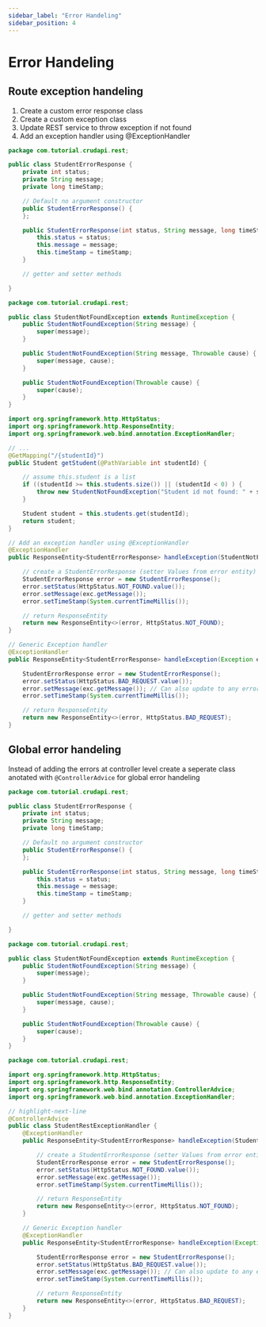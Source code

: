 ```yaml
---
sidebar_label: "Error Handeling"
sidebar_position: 4
---
```



# Error Handeling

## Route exception handeling

1. Create a custom error response class
2. Create a custom exception class
3. Update REST service to throw exception if not found
4. Add an exception handler using @ExceptionHandler

<Tabs>

<TabItem value="Error class"> 

```java title="StudentErrorResponse.java"
package com.tutorial.crudapi.rest;

public class StudentErrorResponse {
    private int status;
    private String message;
    private long timeStamp;

    // Default no argument constructor
    public StudentErrorResponse() {
    };

    public StudentErrorResponse(int status, String message, long timeStamp) {
        this.status = status;
        this.message = message;
        this.timeStamp = timeStamp;
    }

    // getter and setter methods

}
```
</TabItem>

<TabItem value="Exception class">

```java title="StudentNotFoundException.java"
package com.tutorial.crudapi.rest;

public class StudentNotFoundException extends RuntimeException {
    public StudentNotFoundException(String message) {
        super(message);
    }

    public StudentNotFoundException(String message, Throwable cause) {
        super(message, cause);
    }

    public StudentNotFoundException(Throwable cause) {
        super(cause);
    }
}
```
</TabItem>


<TabItem value="StudentController.java">

```java title="StudentController.java"
import org.springframework.http.HttpStatus;
import org.springframework.http.ResponseEntity;
import org.springframework.web.bind.annotation.ExceptionHandler;

// ...
@GetMapping("/{studentId}")
public Student getStudent(@PathVariable int studentId) {

    // assume this.student is a list
    if ((studentId >= this.students.size()) || (studentId < 0) ) {
        throw new StudentNotFoundException("Student id not found: " + studentId);
    }

    Student student = this.students.get(studentId);
    return student;
}

// Add an exception handler using @ExceptionHandler
@ExceptionHandler
public ResponseEntity<StudentErrorResponse> handleException(StudentNotFoundException exc) {

    // create a StudentErrorResponse (setter Values from error entity)
    StudentErrorResponse error = new StudentErrorResponse();
    error.setStatus(HttpStatus.NOT_FOUND.value());
    error.setMessage(exc.getMessage());
    error.setTimeStamp(System.currentTimeMillis());

    // return ResponseEntity
    return new ResponseEntity<>(error, HttpStatus.NOT_FOUND);
}

// Generic Exception handler
@ExceptionHandler
public ResponseEntity<StudentErrorResponse> handleException(Exception exc) {

    StudentErrorResponse error = new StudentErrorResponse();
    error.setStatus(HttpStatus.BAD_REQUEST.value());
    error.setMessage(exc.getMessage()); // Can also update to any error string you want to send
    error.setTimeStamp(System.currentTimeMillis());

    // return ResponseEntity
    return new ResponseEntity<>(error, HttpStatus.BAD_REQUEST);
}
```


</TabItem>

</Tabs>

## Global error handeling

Instead of adding the errors at controller level create a seperate class anotated with `@ControllerAdvice` for global error handeling


<Tabs>

<TabItem value="Error class"> 

```java title="StudentErrorResponse.java"
package com.tutorial.crudapi.rest;

public class StudentErrorResponse {
    private int status;
    private String message;
    private long timeStamp;

    // Default no argument constructor
    public StudentErrorResponse() {
    };

    public StudentErrorResponse(int status, String message, long timeStamp) {
        this.status = status;
        this.message = message;
        this.timeStamp = timeStamp;
    }

    // getter and setter methods

}
```
</TabItem>

<TabItem value="Exception class">

```java title="StudentNotFoundException.java"
package com.tutorial.crudapi.rest;

public class StudentNotFoundException extends RuntimeException {
    public StudentNotFoundException(String message) {
        super(message);
    }

    public StudentNotFoundException(String message, Throwable cause) {
        super(message, cause);
    }

    public StudentNotFoundException(Throwable cause) {
        super(cause);
    }
}
```
</TabItem>


<TabItem value="StudentController.java">

```java title="StudentController.java"
package com.tutorial.crudapi.rest;

import org.springframework.http.HttpStatus;
import org.springframework.http.ResponseEntity;
import org.springframework.web.bind.annotation.ControllerAdvice;
import org.springframework.web.bind.annotation.ExceptionHandler;

// highlight-next-line
@ControllerAdvice
public class StudentRestExceptionHandler {
    @ExceptionHandler
    public ResponseEntity<StudentErrorResponse> handleException(StudentNotFoundException exc) {

        // create a StudentErrorResponse (setter Values from error entity)
        StudentErrorResponse error = new StudentErrorResponse();
        error.setStatus(HttpStatus.NOT_FOUND.value());
        error.setMessage(exc.getMessage());
        error.setTimeStamp(System.currentTimeMillis());

        // return ResponseEntity
        return new ResponseEntity<>(error, HttpStatus.NOT_FOUND);
    }

    // Generic Exception handler
    @ExceptionHandler
    public ResponseEntity<StudentErrorResponse> handleException(Exception exc) {

        StudentErrorResponse error = new StudentErrorResponse();
        error.setStatus(HttpStatus.BAD_REQUEST.value());
        error.setMessage(exc.getMessage()); // Can also update to any error string you want to send
        error.setTimeStamp(System.currentTimeMillis());

        // return ResponseEntity
        return new ResponseEntity<>(error, HttpStatus.BAD_REQUEST);
    }
}
```


</TabItem>

</Tabs>